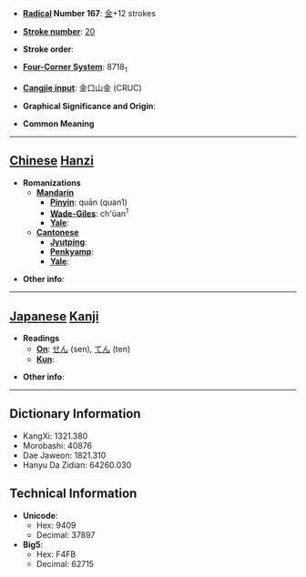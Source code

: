 * '''[[Wiktionary:Chinese radical index| Radical]] Number 167''': [[Wiktionary:Chinese radical index 金|金]]+12 strokes

* '''[[Wiktionary:Chinese total strokes index|Stroke number]]''': [[Wiktionary:Chinese total strokes index 20|20]]

* '''Stroke order''': 

* '''[[Wiktionary:Chinese four corner index|Four-Corner System]]''': 8718<sub>1</sub>

* '''[[Wiktionary:Chinese Cangjie index|Cangjie input]]''': 金口山金 (CRUC)

* '''Graphical Significance and Origin''': 

* '''Common Meaning'''

----

== [[Chinese]] [[Hanzi]] ==

* '''Romanizations'''
** '''[[Mandarin]]'''
*** '''[[Pinyin]]''': quān (quan1)
*** '''[[Wade-Giles]]''': ch'üan<sup>1</sup>
*** '''[[Yale]]''': 
** '''[[Cantonese]]'''
*** '''[[Jyutping]]''':
*** '''[[Penkyamp]]''': 
*** '''[[Yale]]''': 

* '''Other info''': 

----

== [[Japanese]] [[Kanji]] ==

* '''Readings'''
** '''[[On]]''': [[せん]] (sen), [[てん]] (ten)
** '''[[Kun]]''': 

* '''Other info''':  

----

== Dictionary Information ==

* KangXi: 1321.380
* Morobashi: 40876
* Dae Jaweon: 1821.310
* Hanyu Da Zidian: 64260.030

== Technical Information ==

* '''Unicode''':
** Hex: 9409
** Decimal: 37897
* '''Big5''':
** Hex: F4FB
** Decimal: 62715
